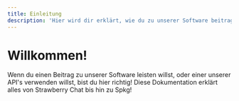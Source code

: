 ```yaml
---
title: Einleitung
description: 'Hier wird dir erklärt, wie du zu unserer Software beitragen kannst und wie unsere Produkte funktionieren'
---
```


# Willkommen!

Wenn du einen Beitrag zu unserer Software leisten willst, oder einer unserer API's verwenden willst, bist du hier richtig!
Diese Dokumentation erklärt alles von Strawberry Chat bis hin zu Spkg!

